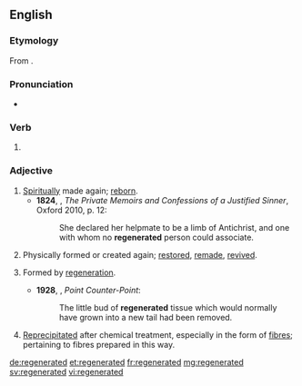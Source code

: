 ==English==
===Etymology===
From {{suffix|regenerate|ed|lang=en}}.

===Pronunciation===
*{{a|UK}} {{IPA|/ɹᵻˈdʒɛnəɹeɪtᵻd/|/ɹiːˈdʒɛnəɹeɪtᵻd/|lang=en}}

===Verb===
{{head|en|verb form}}

# {{en-past of|regenerate}}

===Adjective===
{{en-adj}}

# [[spiritually|Spiritually]] made again; [[reborn]].
#*'''1824''', {{w|James Hogg}}, ''The Private Memoirs and Confessions of a Justified Sinner'', Oxford 2010, p. 12:
#*:She declared her helpmate to be a limb of Antichrist, and one with whom no '''regenerated''' person could associate.
# Physically formed or created again; [[restored]], [[remade]], [[revived]].
# {{lb|en|biology|medicine}} Formed by [[regeneration]].
#*'''1928''', {{w|Aldous Huxley}}, ''Point Counter-Point'':
#*:The little bud of '''regenerated''' tissue which would normally have grown into a new tail had been removed.
# {{lb|en|chemistry|textiles}} [[reprecipitated|Reprecipitated]] after chemical treatment, especially in the form of [[fibre]]s; pertaining to fibres prepared in this way.

[[de:regenerated]]
[[et:regenerated]]
[[fr:regenerated]]
[[mg:regenerated]]
[[sv:regenerated]]
[[vi:regenerated]]